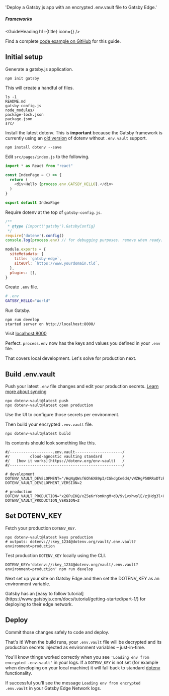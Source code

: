 

  'Deploy a Gatsby.js app with an encrypted .env.vault file to Gatsby Edge.'

##### Frameworks
<GuideHeading
  h1={title}
  icon={<GatsbyIcon className="h-9 w-9 text-[#663399]"/>} />

<Note>
  Find a complete <a href="https://github.com/dotenv-org/examples/tree/master/gatsby/gatsby-edge">code example on GitHub</a> for this guide.
</Note>

## Initial setup

Generate a gatsby.js application.

```shell {{ title: 'cli' }}
npm init gatsby
```

This will create a handful of files.

```shell {{ title: 'cli' }}
ls -1
README.md
gatsby-config.js
node_modules/
package-lock.json
package.json
src/
```

Install the latest dotenv. This is **important** because the Gatsby framework is currently using an [old version](https://github.com/gatsbyjs/gatsby/blob/fd8de341684df7aa5fcd911a25786beac471925c/benchmarks/mdx/package.json#L23) of dotenv without `.env.vault` support.


```shell {{ title: 'cli' }}
npm install dotenv --save
```

Edit `src/pages/index.js` to the following.

```js {{ title: 'src/pages/index.js' }}
import * as React from "react"

const IndexPage = () => {
  return (
    <div>Hello {process.env.GATSBY_HELLO}.</div>
  )
}

export default IndexPage
```

Require dotenv at the top of `gatsby-config.js`.

```js {{ title: 'gatsby-config.js' }}
/**
 * @type {import('gatsby').GatsbyConfig}
 */
require('dotenv').config()
console.log(process.env) // for debugging purposes. remove when ready.

module.exports = {
  siteMetadata: {
    title: `gatsby-edge`,
    siteUrl: `https://www.yourdomain.tld`,
  },
  plugins: [],
}
```

Create `.env` file.

```bash {{ title: ".env" }}
# .env
GATSBY_HELLO="World"
```

Run Gatsby.

```shell {{ title: 'cli' }}
npm run develop
started server on http://localhost:8000/
```

Visit [localhost:8000](http://localhost:8000)

<ScreenshotBrowser url='/assets/img/docs/nextjs-hello-world.png' />

Perfect. `process.env` now has the keys and values you defined in your `.env` file.

That covers local development. Let's solve for production next.

## Build .env.vault

Push your latest `.env` file changes and edit your production secrets. [Learn more about syncing](/docs/tutorials/sync)

```shell {{ title: 'cli' }}
npx dotenv-vault@latest push
npx dotenv-vault@latest open production
```

Use the UI to configure those secrets per environment.

<ScreenshotBrowser url='/assets/img/docs/edit-gatsby-hello.gif' www='dotenv.org' />

Then build your encrypted `.env.vault` file.

```shell {{ title: 'cli' }}
npx dotenv-vault@latest build
```

Its contents should look something like this.

```shell {{ title: '.env.vault' }}
#/-------------------.env.vault---------------------/
#/         cloud-agnostic vaulting standard         /
#/   [how it works](https://dotenv.org/env-vault)   /
#/--------------------------------------------------/

# development
DOTENV_VAULT_DEVELOPMENT="/HqNgQWsf6Oh6XB9pI/CGkdgCe6d4/vWZHgP50RRoDTzkzPQk/xOaQs="
DOTENV_VAULT_DEVELOPMENT_VERSION=2

# production
DOTENV_VAULT_PRODUCTION="x26PuIKQ/xZ5eKrYomKngM+dO/9v1vxhwslE/zjHdg3l+H6q6PheB5GVDVIbZg=="
DOTENV_VAULT_PRODUCTION_VERSION=2
```

## Set DOTENV_KEY

Fetch your production `DOTENV_KEY`.

```shell {{ title: 'cli' }}
npx dotenv-vault@latest keys production
# outputs: dotenv://:key_1234@dotenv.org/vault/.env.vault?environment=production
```

Test production `DOTENV_KEY` locally using the CLI.

```shell {{ title: 'cli' }}
DOTENV_KEY='dotenv://:key_1234@dotenv.org/vault/.env.vault?environment=production' npm run develop
```
<ScreenshotBrowser url='/assets/img/docs/hello-production.png' />

Next set up your site on Gatsby Edge and then set the DOTENV_KEY as an environment variable.

<Note>
  Gatsby has an [easy to follow tutorial](https://www.gatsbyjs.com/docs/tutorial/getting-started/part-1/) for deploying to their edge network.
</Note>

<ScreenshotBrowser url='/assets/img/docs/gatsby-config-vars.png' />

## Deploy

Commit those changes safely to code and deploy.

That's it! When the build runs, your `.env.vault` file will be decrypted and its production secrets injected as environment variables – just-in-time.

You'll know things worked correctly when you see `'Loading env from encrypted .env.vault'` in your logs. If a `DOTENV_KEY` is not set (for example when developing on your local machine) it will fall back to standard [dotenv](https://github.com/motdotla/dotenv) functionality.

If successful you'll see the message `Loading env from encrypted .env.vault` in your Gatsby Edge Network logs.

<ScreenshotBrowser url='/assets/img/docs/gatsby-logs-vault.png' www='gatsbyjs.com/dashboard' />

<WellDone/>
